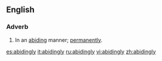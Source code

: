 ==English==

===Adverb===
{{en-adv}}

# In an [[abiding]] manner; [[permanently]].

[[es:abidingly]]
[[it:abidingly]]
[[ru:abidingly]]
[[vi:abidingly]]
[[zh:abidingly]]